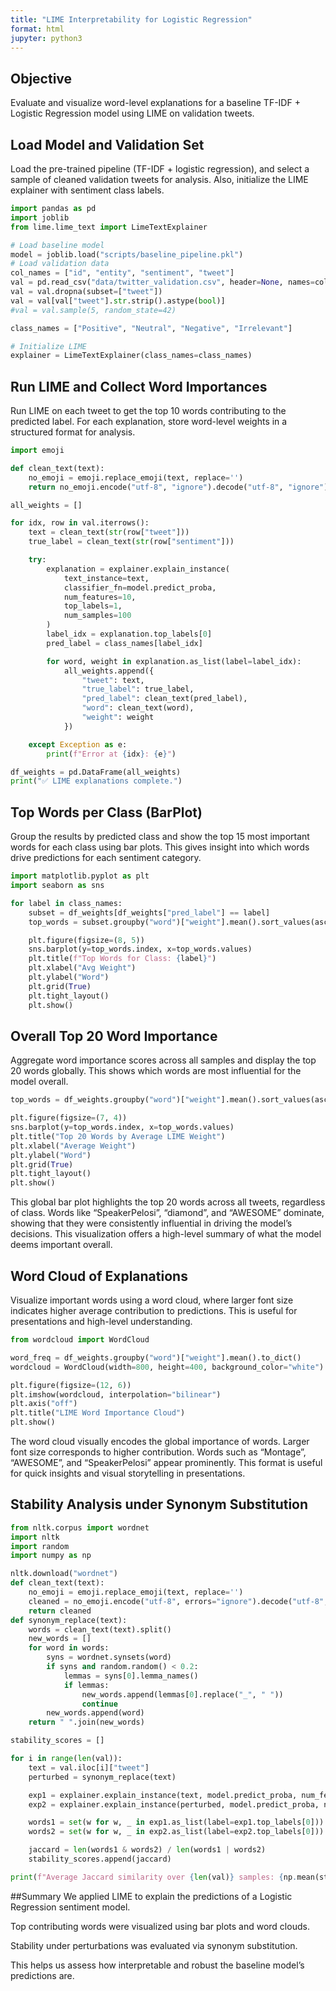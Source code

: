 ```yaml
---
title: "LIME Interpretability for Logistic Regression"
format: html
jupyter: python3
---
```


## Objective

Evaluate and visualize word-level explanations for a baseline TF-IDF + Logistic Regression model using LIME on validation tweets.


## Load Model and Validation Set
Load the pre-trained pipeline (TF-IDF + logistic regression), and select a sample of cleaned validation tweets for analysis. Also, initialize the LIME explainer with sentiment class labels.

```python
import pandas as pd
import joblib
from lime.lime_text import LimeTextExplainer

# Load baseline model
model = joblib.load("scripts/baseline_pipeline.pkl")
# Load validation data
col_names = ["id", "entity", "sentiment", "tweet"]
val = pd.read_csv("data/twitter_validation.csv", header=None, names=col_names)
val = val.dropna(subset=["tweet"])
val = val[val["tweet"].str.strip().astype(bool)]
#val = val.sample(5, random_state=42)

class_names = ["Positive", "Neutral", "Negative", "Irrelevant"]

# Initialize LIME
explainer = LimeTextExplainer(class_names=class_names)
```

## Run LIME and Collect Word Importances
Run LIME on each tweet to get the top 10 words contributing to the predicted label. For each explanation, store word-level weights in a structured format for analysis.
```python
import emoji

def clean_text(text):
    no_emoji = emoji.replace_emoji(text, replace='')
    return no_emoji.encode("utf-8", "ignore").decode("utf-8", "ignore")

all_weights = []

for idx, row in val.iterrows():
    text = clean_text(str(row["tweet"]))
    true_label = clean_text(str(row["sentiment"]))

    try:
        explanation = explainer.explain_instance(
            text_instance=text,
            classifier_fn=model.predict_proba,
            num_features=10,
            top_labels=1,
            num_samples=100
        )
        label_idx = explanation.top_labels[0]
        pred_label = class_names[label_idx]

        for word, weight in explanation.as_list(label=label_idx):
            all_weights.append({
                "tweet": text,
                "true_label": true_label,
                "pred_label": clean_text(pred_label),
                "word": clean_text(word),
                "weight": weight
            })

    except Exception as e:
        print(f"Error at {idx}: {e}")

df_weights = pd.DataFrame(all_weights)
print("✅ LIME explanations complete.")
```
## Top Words per Class (BarPlot)
Group the results by predicted class and show the top 15 most important words for each class using bar plots. This gives insight into which words drive predictions for each sentiment category.
```python
import matplotlib.pyplot as plt
import seaborn as sns

for label in class_names:
    subset = df_weights[df_weights["pred_label"] == label]
    top_words = subset.groupby("word")["weight"].mean().sort_values(ascending=False).head(15)

    plt.figure(figsize=(8, 5))
    sns.barplot(y=top_words.index, x=top_words.values)
    plt.title(f"Top Words for Class: {label}")
    plt.xlabel("Avg Weight")
    plt.ylabel("Word")
    plt.grid(True)
    plt.tight_layout()
    plt.show()

```
## Overall Top 20 Word Importance
Aggregate word importance scores across all samples and display the top 20 words globally. This shows which words are most influential for the model overall.
```python
top_words = df_weights.groupby("word")["weight"].mean().sort_values(ascending=False).head(20)

plt.figure(figsize=(7, 4))
sns.barplot(y=top_words.index, x=top_words.values)
plt.title("Top 20 Words by Average LIME Weight")
plt.xlabel("Average Weight")
plt.ylabel("Word")
plt.grid(True)
plt.tight_layout()
plt.show()
```
This global bar plot highlights the top 20 words across all tweets, regardless of class. Words like "SpeakerPelosi", "diamond", and "AWESOME" dominate, showing that they were consistently influential in driving the model's decisions. This visualization offers a high-level summary of what the model deems important overall.

## Word Cloud of Explanations
Visualize important words using a word cloud, where larger font size indicates higher average contribution to predictions. This is useful for presentations and high-level understanding.
```python
from wordcloud import WordCloud

word_freq = df_weights.groupby("word")["weight"].mean().to_dict()
wordcloud = WordCloud(width=800, height=400, background_color="white").generate_from_frequencies(word_freq)

plt.figure(figsize=(12, 6))
plt.imshow(wordcloud, interpolation="bilinear")
plt.axis("off")
plt.title("LIME Word Importance Cloud")
plt.show()
```
The word cloud visually encodes the global importance of words. Larger font size corresponds to higher contribution. Words such as "Montage", "AWESOME", and "SpeakerPelosi" appear prominently. This format is useful for quick insights and visual storytelling in presentations.

## Stability Analysis under Synonym Substitution
```python
from nltk.corpus import wordnet
import nltk
import random
import numpy as np

nltk.download("wordnet")
def clean_text(text):
    no_emoji = emoji.replace_emoji(text, replace='')
    cleaned = no_emoji.encode("utf-8", errors="ignore").decode("utf-8", errors="ignore")
    return cleaned
def synonym_replace(text):
    words = clean_text(text).split()
    new_words = []
    for word in words:
        syns = wordnet.synsets(word)
        if syns and random.random() < 0.2:
            lemmas = syns[0].lemma_names()
            if lemmas:
                new_words.append(lemmas[0].replace("_", " "))
                continue
        new_words.append(word)
    return " ".join(new_words)

stability_scores = []

for i in range(len(val)):
    text = val.iloc[i]["tweet"]
    perturbed = synonym_replace(text)

    exp1 = explainer.explain_instance(text, model.predict_proba, num_features=10, top_labels=1, num_samples=100)
    exp2 = explainer.explain_instance(perturbed, model.predict_proba, num_features=10, top_labels=1, num_samples=100)

    words1 = set(w for w, _ in exp1.as_list(label=exp1.top_labels[0]))
    words2 = set(w for w, _ in exp2.as_list(label=exp2.top_labels[0]))

    jaccard = len(words1 & words2) / len(words1 | words2)
    stability_scores.append(jaccard)

print(f"Average Jaccard similarity over {len(val)} samples: {np.mean(stability_scores):.3f}")

```

##Summary
We applied LIME to explain the predictions of a Logistic Regression sentiment model.

Top contributing words were visualized using bar plots and word clouds.

Stability under perturbations was evaluated via synonym substitution.

This helps us assess how interpretable and robust the baseline model's predictions are.
